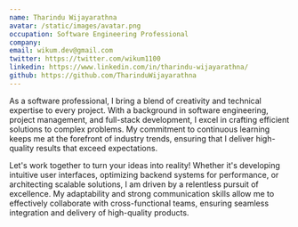 ```yaml
---
name: Tharindu Wijayarathna
avatar: /static/images/avatar.png
occupation: Software Engineering Professional
company:
email: wikum.dev@gmail.com
twitter: https://twitter.com/wikum1100
linkedin: https://www.linkedin.com/in/tharindu-wijayarathna/
github: https://github.com/TharinduWijayarathna
---
```


As a software professional, I bring a blend of creativity and technical expertise to every project. With a background in software engineering, project management, and full-stack development, I excel in crafting efficient solutions to complex problems. My commitment to continuous learning keeps me at the forefront of industry trends, ensuring that I deliver high-quality results that exceed expectations.

Let's work together to turn your ideas into reality! Whether it's developing intuitive user interfaces, optimizing backend systems for performance, or architecting scalable solutions, I am driven by a relentless pursuit of excellence. My adaptability and strong communication skills allow me to effectively collaborate with cross-functional teams, ensuring seamless integration and delivery of high-quality products.
